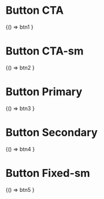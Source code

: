 

<Meta title="Components/Buttons" />

# Button CTA

<Canvas className="bg-secondary">
 <Story name="Primary">
  {() => btn1
  }
 </Story>
</Canvas>

# Button CTA-sm

<Canvas className="bg-secondary">
 <Story name="Button CTA-sm">
  {() => btn2
  }
 </Story>
</Canvas>

# Button Primary

<Canvas>
 <Story name="Button Primary">
  {() => btn3
  }
 </Story>
</Canvas>


# Button Secondary

<Canvas>
 <Story name="Button Secondary">
  {() => btn4
  }
 </Story>
</Canvas>


# Button Fixed-sm

<Canvas>
 <Story name="Button Fixed-sm">
  {() => btn5
  }
 </Story>
</Canvas>

